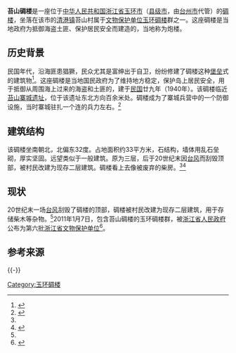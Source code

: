{{coord|28.26586|121.23374|display=title}}
'''苔山碉楼'''是一座位于[[中华人民共和国|中华人民共和国]][[浙江省|浙江省]][[玉环市|玉环市]]（[[县级市|县级市]]，由[[台州市|台州市]]代管）的[[碉楼|碉楼]]，坐落在该市的[[清港镇|清港镇]]苔山村属于[[文物保护单位|文物保护单位]][[玉环碉楼|玉环碉楼]]群之一。这座碉楼是当地政府为抵御海盗土匪、保护居民安全而建造的，当地称为炮楼。

== 历史背景 ==
{{参见|玉环碉楼#历史背景}}民国年代，沿海匪患猖獗，民众尤其是富绅出于自卫，纷纷修建了碉楼这种[[防御工事|堡垒]]式的建筑物<ref name=":2">{{Cite news|url=http://paper.taizhou.com.cn/tzwb/html/2011-07/10/content_352741.htm|title=玉环碉楼：海岛的战斗堡垒（下）|author=陈剑|date=2011-07-10|work=[[台州晚报|台州晚报]]|publisher=|accessdate=2020-07-15|language=|format=}}</ref>。这座碉楼是当地国民政府为了维持地方稳定，保护岛上居民安全，用于抵御从周围海上过来的海盗和土匪的，建于[[民国纪年|民国]]廿九年（1940年）。该碉楼临近[[苔山寨城遗址|苔山寨城遗址]]，位于该遗址东北方向百余米处。碉楼成为了寨城兵营中的一个防御设施，当时寨城驻扎一个连的兵力左右。<ref name=":3">{{Cite news|url=http://paper.taizhou.com.cn/tzwb/html/2011-07/10/content_352760.htm|title=玉环碉楼：海岛的战斗堡垒（上）|author=陈剑|date=2011-07-10|work=台州晚报|publisher=|accessdate=2020-07-15|language=|format=}}</ref>

== 建筑结构 ==
该碉楼坐南朝北，北偏东32度。占地面积约33平方米，石结构，墙体用乱石垒砌，厚实坚固。远望类似于一般建筑。原为三层，后于20世纪末因[[台风|台风]]而刮毁顶部，被村民改建为现存二层建筑。碉楼看上去像被废弃的柴房。<ref name=":3" /><ref name=":6">{{Cite book|title=第一编 古迹遗址 第一章 历史古迹 第十四节 碉楼 碉堡|last=玉环县地方志办公室|first=|publisher=方志出版社|year=2015-06|isbn=978-7-5144-1632-9|location=北京|pages=054-059|work=玉环胜迹图志}}</ref>

== 现状 ==
20世纪末一场[[台风|台风]]刮毁了碉楼的顶部，碉楼被村民改建为现存二层建筑，用于存储柴木等杂物。<ref name=":3" />2011年1月7日，包含苔山碉楼的玉环碉楼群，被[[浙江省人民政府|浙江省人民政府]]公布为第六批[[浙江省文物保护单位|浙江省文物保护单位]]<ref name="浙江省人民政府">{{cite web|title=浙江省人民政府关于公布第六批省级文物保护单位和与现有省级文物保护单位合并项目及更名省级文物保护单位的通知|url=http://www.zj.gov.cn/art/2013/1/4/art_12880_71859.html|accessdate=2011-02-14|author=|date=2011-01-28|publisher=浙江省人民政府|language=|dead-url=no|archive-url=https://web.archive.org/web/20170202061821/http://www.zj.gov.cn/art/2013/1/4/art_12880_71859.html|archive-date=2017-02-02}}</ref>。

== 参考来源 ==
<references group=""></references>
{{-}}{{玉环碉楼}}

[[Category:玉环碉楼|Category:玉环碉楼]]